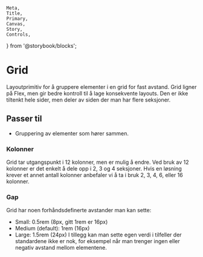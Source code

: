     Meta,
    Title,
    Primary,
    Canvas,
    Story,
    Controls,
} from '@storybook/blocks';

<Meta of={FhiGridStories} />

# Grid

Layoutprimitiv for å gruppere elementer i en grid for fast avstand. Grid ligner på Flex, men gir bedre kontroll til å lage konsekvente layouts.
Den er ikke tiltenkt hele sider, men deler av siden der man har flere seksjoner. 

## Passer til

- Gruppering av elementer som hører sammen.

<Canvas of={FhiGridStories.Preview} />
<Controls />

### Kolonner

Grid tar utgangspunkt i 12 kolonner, men er mulig å endre. Ved bruk av 12 kolonner er det enkelt å dele opp i 2, 3 og 4 seksjoner. Hvis en løsning krever et annet antall kolonner anbefaler vi å ta i bruk 2, 3, 4, 6, eller 16 kolonner.

### Gap

Grid har noen forhåndsdefinerte avstander man kan sette:
- Small: 0.5rem (8px, gitt 1rem er 16px)
- Medium (default): 1rem (16px)
- Large: 1.5rem (24px)
I tillegg kan man sette egen verdi i tilfeller der standardene ikke er nok, for eksempel når man trenger ingen eller negativ avstand mellom elementene.
